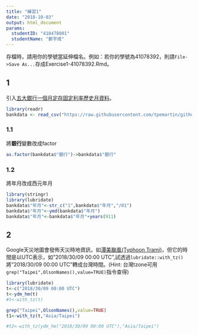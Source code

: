 ```yaml
---
title: "練習1"
date: "2018-10-03"
output: html_document
params:
  studentID: "410478001"
  studentName: "鄭宇成"
---
```

存檔時，請用你的學號當延伸檔名。例如：若你的學號為41078392，則請`File->Save As...`存成Exercise1-41078392.Rmd。

## 1
引入[五大銀行一個月定存固定利率歷史月資料](https://raw.githubusercontent.com/tpemartin/github-data/master/bankdata.csv)。

```r
library(readr)
bankdata <- read_csv("https://raw.githubusercontent.com/tpemartin/github-data/master/bankdata.csv")
```

### 1.1
將**銀行**變數改成factor
```r
as.factor(bankdata$"銀行")->bankdata$"銀行"
```

### 1.2
將年月改成西元年月
```r
library(stringr)
library(lubridate)
bankdata$"年月"<-str_c("1",bankdata$"年月","/01")
bankdata$"年月"<-ymd(bankdata$"年月")
bankdata$"年月"<-bankdata$"年月"+years(911)
```

## 2
Google天災地圖會發佈天災時地資訊，如[潭美颱風(Typhoon Trami)](https://google.org/crisismap/google.com/2018-trami)，但它的時間是以UTC表示，如"2018/30/09 00:00 UTC",試透過`lubridate::with_tz()`將"2018/30/09 00:00 UTC"轉成台灣時間。(Hint: 台灣tzone可用`grep("Taipei",OlsonNames(),value=TRUE)`指令查得)

```r
library(lubridate)
t<-c("2018/30/09 00:00 UTC")
t<-ydm_hm(t)
#t<-with_tz(t)

grep("Taipei",OlsonNames(),value=TRUE)
t1<-with_tz(t,"Asia/Taipei")

#t2<-with_tz(ydm_hm("2018/30/09 00:00 UTC"),"Asia/Taipei")
```


